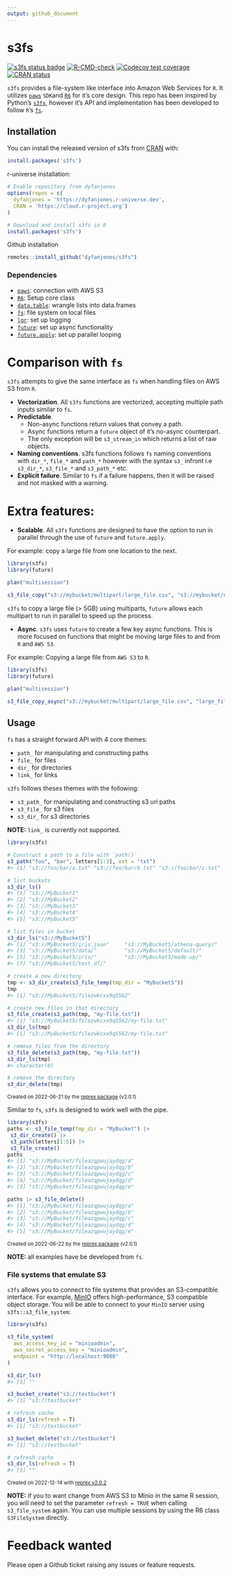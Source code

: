 ```yaml
---
output: github_document
---
```


<!-- README.md is generated from README.Rmd. Please edit that file -->

# s3fs

<!-- badges: start -->
[![s3fs status badge](https://dyfanjones.r-universe.dev/badges/s3fs)](https://dyfanjones.r-universe.dev)
[![R-CMD-check](https://github.com/DyfanJones/s3fs/actions/workflows/R-CMD-check.yaml/badge.svg)](https://github.com/DyfanJones/s3fs/actions/workflows/R-CMD-check.yaml)
[![Codecov test coverage](https://codecov.io/gh/DyfanJones/s3fs/branch/main/graph/badge.svg)](https://app.codecov.io/gh/DyfanJones/s3fs?branch=main)
[![CRAN status](https://www.r-pkg.org/badges/version/s3fs)](https://CRAN.R-project.org/package=s3fs)
<!-- badges: end -->


`s3fs` provides a file-system like interface into Amazon Web Services
for `R`. It utilizes [`paws`](https://github.com/paws-r/paws) `SDK`and
[`R6`](https://github.com/r-lib/R6) for it's core design. This repo has been inspired by
Python’s [`s3fs`](https://github.com/fsspec/s3fs), however it’s API and
implementation has been developed to follow `R`’s
[`fs`](https://github.com/r-lib/fs).

## Installation

You can install the released version of s3fs from [CRAN](https://cran.r-project.org/) with:
```r
install.packages('s3fs')
```

r-universe installation:
```r
# Enable repository from dyfanjones
options(repos = c(
  dyfanjones = 'https://dyfanjones.r-universe.dev',
  CRAN = 'https://cloud.r-project.org')
)

# Download and install s3fs in R
install.packages('s3fs')
```

Github installation

```r
remotes::install_github("dyfanjones/s3fs")
```

### Dependencies

* [`paws`](https://github.com/paws-r/paws): connection with AWS S3
* [`R6`](https://github.com/r-lib/R6): Setup core class
* [`data.table`](https://github.com/Rdatatable/data.table): wrangle lists into data.frames
* [`fs`](https://github.com/r-lib/fs): file system on local files
* [`lgr`](https://github.com/s-fleck/lgr): set up logging
* [`future`](https://github.com/HenrikBengtsson/future): set up async functionality
* [`future.apply`](https://github.com/HenrikBengtsson/future.apply): set up parallel looping

# Comparison with `fs`

`s3fs` attempts to give the same interface as `fs` when handling files on AWS S3 from `R`.

- **Vectorization**. All `s3fs` functions are vectorized, accepting multiple path inputs similar to `fs`.
- **Predictable**. 
  - Non-async functions return values that convey a path.
  - Async functions return a `future` object of it's no-async counterpart.
  - The only exception will be `s3_stream_in` which returns a list of raw objects.
- **Naming conventions**. s3fs functions follows `fs` naming conventions with `dir_*`, `file_*` and `path_*` however with the syntax `s3_` infront i.e `s3_dir_*`, `s3_file_*` and `s3_path_*` etc.
- **Explicit failure**. Similar to `fs` if a failure happens, then it will be raised and not masked with a warning.

# Extra features:

- **Scalable**. All `s3fs` functions are designed to have the option to run in parallel through the use of `future` and `future.apply`.

For example: copy a large file from one location to the next.
```r
library(s3fs)
library(future)

plan("multisession")

s3_file_copy("s3://mybucket/multipart/large_file.csv", "s3://mybucket/new_location/large_file.csv")
```

`s3fs` to copy a large file (> 5GB) using multiparts, `future` allows each multipart to run in parallel to speed up the process.

- **Async**. `s3fs` uses `future` to create a few key async functions. This is more focused on functions that might be moving large files to and from `R` and `AWS S3`.

For example: Copying a large file from `AWS S3` to `R`.
```r
library(s3fs)
library(future)

plan("multisession")

s3_file_copy_async("s3://mybucket/multipart/large_file.csv", "large_file.csv")
```

## Usage

`fs` has a straight forward API with 4 core themes:

- `path_` for manipulating and constructing paths
- `file_` for files
- `dir_` for directories
- `link_` for links

`s3fs` follows theses themes with the following:

- `s3_path_` for manipulating and constructing s3 uri paths
- `s3_file_` for s3 files
- `s3_dir_` for s3 directories

**NOTE:** `link_` is currently not supported.

``` r
library(s3fs)

# Construct a path to a file with `path()`
s3_path("foo", "bar", letters[1:3], ext = "txt")
#> [1] "s3://foo/bar/a.txt" "s3://foo/bar/b.txt" "s3://foo/bar/c.txt"

# list buckets
s3_dir_ls()
#> [1] "s3://MyBucket1"
#> [2] "s3://MyBucket2"                                        
#> [3] "s3://MyBucket3"               
#> [4] "s3://MyBucket4"                            
#> [5] "s3://MyBucket5"

# list files in bucket
s3_dir_ls("s3://MyBucket5")
#> [1] "s3://MyBucket5/iris.json"     "s3://MyBucket5/athena-query/"
#> [3] "s3://MyBucket5/data/"         "s3://MyBucket5/default/"     
#> [5] "s3://MyBucket5/iris/"         "s3://MyBucket5/made-up/"     
#> [7] "s3://MyBucket5/test_df/"

# create a new directory
tmp <- s3_dir_create(s3_file_temp(tmp_dir = "MyBucket5"))
tmp
#> [1] "s3://MyBucket5/filezwkcxx9q5562"

# create new files in that directory
s3_file_create(s3_path(tmp, "my-file.txt"))
#> [1] "s3://MyBucket5/filezwkcxx9q5562/my-file.txt"
s3_dir_ls(tmp)
#> [1] "s3://MyBucket5/filezwkcxx9q5562/my-file.txt"

# remove files from the directory
s3_file_delete(s3_path(tmp, "my-file.txt"))
s3_dir_ls(tmp)
#> character(0)

# remove the directory
s3_dir_delete(tmp)
```

<sup>Created on 2022-06-21 by the [reprex package](https://reprex.tidyverse.org) (v2.0.1)</sup>

Similar to `fs`, `s3fs` is designed to work well with the pipe.

``` r
library(s3fs)
paths <- s3_file_temp(tmp_dir = "MyBucket") |>
 s3_dir_create() |>
 s3_path(letters[1:5]) |>
 s3_file_create()
paths
#> [1] "s3://MyBucket/fileazqpwujaydqg/a"
#> [2] "s3://MyBucket/fileazqpwujaydqg/b"
#> [3] "s3://MyBucket/fileazqpwujaydqg/c"
#> [4] "s3://MyBucket/fileazqpwujaydqg/d"
#> [5] "s3://MyBucket/fileazqpwujaydqg/e"

paths |> s3_file_delete()
#> [1] "s3://MyBucket/fileazqpwujaydqg/a"
#> [2] "s3://MyBucket/fileazqpwujaydqg/b"
#> [3] "s3://MyBucket/fileazqpwujaydqg/c"
#> [4] "s3://MyBucket/fileazqpwujaydqg/d"
#> [5] "s3://MyBucket/fileazqpwujaydqg/e"
```

<sup>Created on 2022-06-22 by the [reprex package](https://reprex.tidyverse.org) (v2.0.1)</sup>

**NOTE:** all examples have be developed from `fs`.

### File systems that emulate S3

`s3fs` allows you to connect to file systems that provides an S3-compatible interface. For example, [MinIO](https://min.io/) offers high-performance, S3 compatible object storage. 
You will be able to connect to your `MinIO` server using `s3fs::s3_file_system`:

``` r
library(s3fs)

s3_file_system(
  aws_access_key_id = "minioadmin",  
  aws_secret_access_key = "minioadmin",
  endpoint = "http://localhost:9000"
)

s3_dir_ls()
#> [1] ""

s3_bucket_create("s3://testbucket")
#> [1] "s3://testbucket"

# refresh cache
s3_dir_ls(refresh = T)
#> [1] "s3://testbucket"

s3_bucket_delete("s3://testbucket")
#> [1] "s3://testbucket"

# refresh cache
s3_dir_ls(refresh = T)
#> [1] ""
```

<sup>Created on 2022-12-14 with [reprex v2.0.2](https://reprex.tidyverse.org)</sup>

**NOTE:** if you to want change from AWS S3 to Minio in the same R session, you will need to set the parameter `refresh = TRUE` when calling `s3_file_system` again.
You can use multiple sessions by using the R6 class `S3FileSystem` directly.

# Feedback wanted

Please open a Github ticket raising any issues or feature requests.


